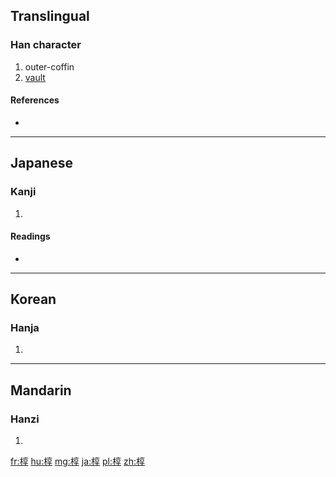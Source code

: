 {{also|槨}}
==Translingual==

===Han character===
{{Han char|rn=75|rad=木|as=08|sn=12|four=|canj=木卜口木 (DYRD)}}

# outer-coffin
# [[vault]]

====References====
* {{Han ref|kx=0535.150|dkj=15003|dj=0923.070|hdz=21236.110|uh=6901|ud=26881}}

----

==Japanese==

===Kanji===
{{ja-kanji|grade=|rs=木08}}

# {{defn|lang=ja|sort=木08}}

====Readings====
* {{ja-readings|on=[[かく]] (kaku)|kun=[[ひつぎ]] (hitsugi), [[うわひつぎ]] (uwahitsugi)}}

----

==Korean==

===Hanja===
{{ko-hanja|hangeul=곽|eumhun=|rv=gwak|mr=kwak|y=kwak}}

# {{defn|lang=ko|sort=木08}}

----

==Mandarin==

===Hanzi===
{{cmn-hanzi|tra=槨|pin=[[guǒ]] ([[guo3]])|wg=kuo<sup>3</sup>}}

# {{defn|lang=cmn|sort=木08}}

[[fr:椁]]
[[hu:椁]]
[[mg:椁]]
[[ja:椁]]
[[pl:椁]]
[[zh:椁]]